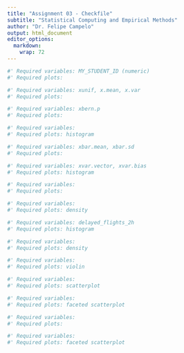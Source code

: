 ```yaml
---
title: "Assignment 03 - Checkfile"
subtitle: "Statistical Computing and Empirical Methods"
author: "Dr. Felipe Campelo"
output: html_document
editor_options: 
  markdown: 
    wrap: 72
---
```


```r
#' Required variables: MY_STUDENT_ID (numeric)
#' Required plots: 
```

```r
#' Required variables: xunif, x.mean, x.var
#' Required plots:
```

```r
#' Required variables: xbern.p
#' Required plots:
```

```r
#' Required variables: 
#' Required plots: histogram
```

```r
#' Required variables: xbar.mean, xbar.sd
#' Required plots:
```

```r
#' Required variables: xvar.vector, xvar.bias
#' Required plots: histogram
```

```r
#' Required variables: 
#' Required plots:
```

```r
#' Required variables: 
#' Required plots: density
```


```r
#' Required variables: delayed_flights_2h
#' Required plots: histogram
```

```r
#' Required variables: 
#' Required plots: density
```

```r
#' Required variables: 
#' Required plots: violin
```


```r
#' Required variables: 
#' Required plots: scatterplot
```

```r
#' Required variables: 
#' Required plots: faceted scatterplot
```

```r
#' Required variables: 
#' Required plots: 
```

```r
#' Required variables: 
#' Required plots: faceted scatterplot
```